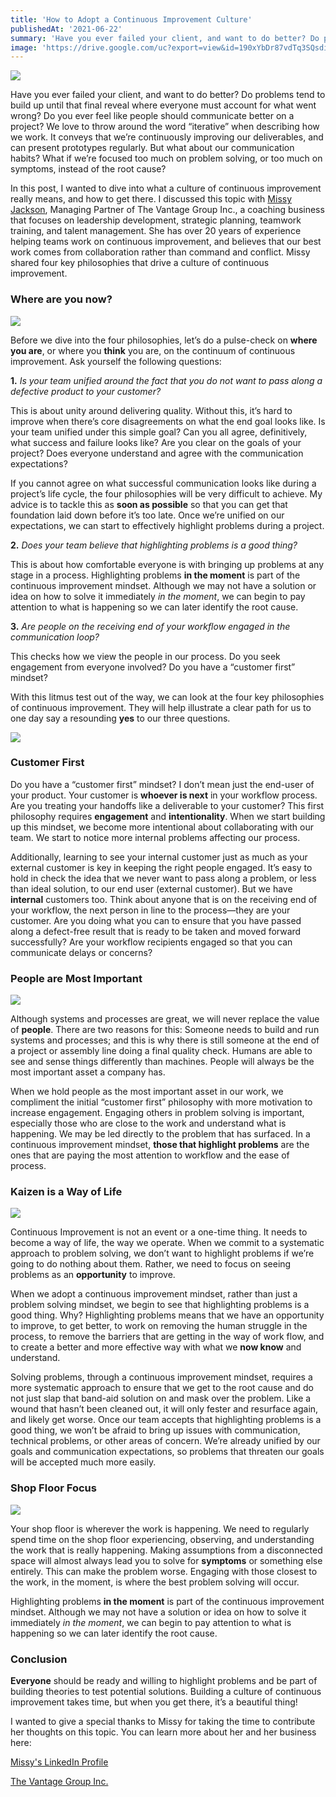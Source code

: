 ```yaml
---
title: 'How to Adopt a Continuous Improvement Culture'
publishedAt: '2021-06-22'
summary: 'Have you ever failed your client, and want to do better? Do problems tend to build up until that final reveal where everyone must account for what went wrong? Do you ever feel like people should communicate better on a project? In this post, I wanted to dive into what a culture of continuous improvement really means, and how to get there.'
image: 'https://drive.google.com/uc?export=view&id=190xYbDr87vdTq3SQsdiDtSsMI4IDGRPk'
---
```


![](https://drive.google.com/uc?export=view&id=190xYbDr87vdTq3SQsdiDtSsMI4IDGRPk)

Have you ever failed your client, and want to do better? Do problems tend to build up until that final reveal where everyone must account for what went wrong? Do you ever feel like people should communicate better on a project? We love to throw around the word “iterative” when describing how we work. It conveys that we’re continuously improving our deliverables, and can present prototypes regularly. But what about our communication habits? What if we’re focused too much on problem solving, or too much on symptoms, instead of the root cause?

In this post, I wanted to dive into what a culture of continuous improvement really means, and how to get there. I discussed this topic with [Missy Jackson](https://www.linkedin.com/in/missy-jackson/), Managing Partner of The Vantage Group Inc., a coaching business that focuses on leadership development, strategic planning, teamwork training, and talent management. She has over 20 years of experience helping teams work on continuous improvement, and believes that our best work comes from collaboration rather than command and conflict. Missy shared four key philosophies that drive a culture of continuous improvement.

### Where are you now?

![](https://static.wixstatic.com/media/955c63_c7dffaa0b74e4aaf969ab0ee991a5925~mv2.png/v1/fill/w_657,h_396,al_c,lg_1,q_85,enc_auto/955c63_c7dffaa0b74e4aaf969ab0ee991a5925~mv2.png)

Before we dive into the four philosophies, let’s do a pulse-check on **where you are**, or where you **think** you are, on the continuum of continuous improvement. Ask yourself the following questions:

**1.** _Is your team unified around the fact that you do not want to pass along a defective product to your customer?_

This is about unity around delivering quality. Without this, it’s hard to improve when there’s core disagreements on what the end goal looks like. Is your team unified under this simple goal? Can you all agree, definitively, what success and failure looks like? Are you clear on the goals of your project? Does everyone understand and agree with the communication expectations?

If you cannot agree on what successful communication looks like during a project’s life cycle, the four philosophies will be very difficult to achieve. My advice is to tackle this as **soon as possible** so that you can get that foundation laid down before it’s too late. Once we’re unified on our expectations, we can start to effectively highlight problems during a project.

**2.** _Does your team believe that highlighting problems is a good thing?_

This is about how comfortable everyone is with bringing up problems at any stage in a process. Highlighting problems **in the moment** is part of the continuous improvement mindset. Although we may not have a solution or idea on how to solve it immediately _in the moment_, we can begin to pay attention to what is happening so we can later identify the root cause.

**3.** _Are people on the receiving end of your workflow engaged in the communication loop?_

This checks how we view the people in our process. Do you seek engagement from everyone involved? Do you have a “customer first” mindset?

With this litmus test out of the way, we can look at the four key philosophies of continuous improvement. They will help illustrate a clear path for us to one day say a resounding **yes** to our three questions.

![](https://static.wixstatic.com/media/955c63_59841fd91f68442fa6c06ccc9527d127~mv2.png/v1/fill/w_740,h_495,al_c,lg_1,q_90,enc_auto/955c63_59841fd91f68442fa6c06ccc9527d127~mv2.png)

### Customer First

Do you have a “customer first” mindset? I don’t mean just the end-user of your product. Your customer is **whoever is next** in your workflow process. Are you treating your handoffs like a deliverable to your customer? This first philosophy requires **engagement** and **intentionality**. When we start building up this mindset, we become more intentional about collaborating with our team. We start to notice more internal problems affecting our process.

Additionally, learning to see your internal customer just as much as your external customer is key in keeping the right people engaged. It’s easy to hold in check the idea that we never want to pass along a problem, or less than ideal solution, to our end user (external customer). But we have **internal** customers too. Think about anyone that is on the receiving end of your workflow, the next person in line to the process—they are your customer. Are you doing what you can to ensure that you have passed along a defect-free result that is ready to be taken and moved forward successfully? Are your workflow recipients engaged so that you can communicate delays or concerns?

### People are Most Important

![](https://static.wixstatic.com/media/955c63_0021226b06d4492c992d1966affcc5f8~mv2.png/v1/fill/w_447,h_290,al_c,q_85,enc_auto/955c63_0021226b06d4492c992d1966affcc5f8~mv2.png)

Although systems and processes are great, we will never replace the value of **people**. There are two reasons for this: Someone needs to build and run systems and processes; and this is why there is still someone at the end of a project or assembly line doing a final quality check. Humans are able to see and sense things differently than machines. People will always be the most important asset a company has.

When we hold people as the most important asset in our work, we compliment the initial “customer first” philosophy with more motivation to increase engagement. Engaging others in problem solving is important, especially those who are close to the work and understand what is happening. We may be led directly to the problem that has surfaced. In a continuous improvement mindset, **those that highlight problems** are the ones that are paying the most attention to workflow and the ease of process.

### Kaizen is a Way of Life

![](https://static.wixstatic.com/media/955c63_c122a03876de4507a2dc43676c774981~mv2.png/v1/fill/w_360,h_358,al_c,lg_1,q_85,enc_auto/955c63_c122a03876de4507a2dc43676c774981~mv2.png)

Continuous Improvement is not an event or a one-time thing. It needs to become a way of life, the way we operate. When we commit to a systematic approach to problem solving, we don’t want to highlight problems if we’re going to do nothing about them. Rather, we need to focus on seeing problems as an **opportunity** to improve.

When we adopt a continuous improvement mindset, rather than just a problem solving mindset, we begin to see that highlighting problems is a good thing. Why? Highlighting problems means that we have an opportunity to improve, to get better, to work on removing the human struggle in the process, to remove the barriers that are getting in the way of work flow, and to create a better and more effective way with what we **now know** and understand.

Solving problems, through a continuous improvement mindset, requires a more systematic approach to ensure that we get to the root cause and do not just slap that band-aid solution on and mask over the problem. Like a wound that hasn’t been cleaned out, it will only fester and resurface again, and likely get worse. Once our team accepts that highlighting problems is a good thing, we won’t be afraid to bring up issues with communication, technical problems, or other areas of concern. We’re already unified by our goals and communication expectations, so problems that threaten our goals will be accepted much more easily.

### Shop Floor Focus

![](https://static.wixstatic.com/media/955c63_930610cd2d0f42158454c661be7b4b0c~mv2.jpg/v1/fill/w_442,h_295,al_c,q_80,enc_auto/955c63_930610cd2d0f42158454c661be7b4b0c~mv2.jpg)

Your shop floor is wherever the work is happening. We need to regularly spend time on the shop floor experiencing, observing, and understanding the work that is really happening. Making assumptions from a disconnected space will almost always lead you to solve for **symptoms** or something else entirely. This can make the problem worse. Engaging with those closest to the work, in the moment, is where the best problem solving will occur.

Highlighting problems **in the moment** is part of the continuous improvement mindset. Although we may not have a solution or idea on how to solve it immediately _in the moment_, we can begin to pay attention to what is happening so we can later identify the root cause.

### Conclusion

**Everyone** should be ready and willing to highlight problems and be part of building theories to test potential solutions. Building a culture of continuous improvement takes time, but when you get there, it’s a beautiful thing!

I wanted to give a special thanks to Missy for taking the time to contribute her thoughts on this topic. You can learn more about her and her business here:

[Missy's LinkedIn Profile](https://www.linkedin.com/in/missy-jackson/)

[The Vantage Group Inc.](https://vantagegroupinc.com/)
